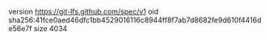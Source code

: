 version https://git-lfs.github.com/spec/v1
oid sha256:41fce0aed46dfc1bb4529016116c8944ff8f7ab7d8682fe9d610f4416de56e7f
size 4034
